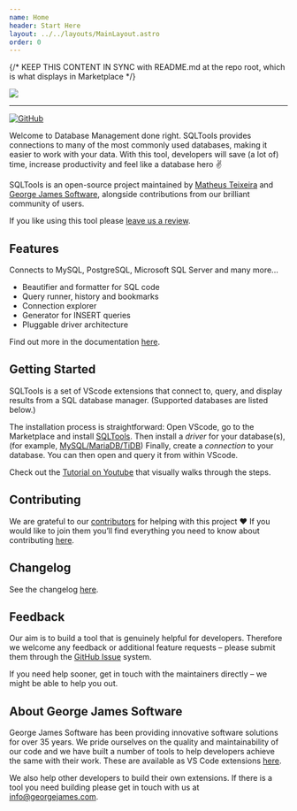 ```yaml
---
name: Home
header: Start Here
layout: ../../layouts/MainLayout.astro
order: 0
---
```


{/* KEEP THIS CONTENT IN SYNC with README.md at the repo root, which is what displays in Marketplace */}


<p style={{ textAlign: 'left' }}>
  <img src="https://raw.githubusercontent.com/mtxr/vscode-sqltools/master/static/header-hero.png" />
</p>

<hr />

<p style={{ textAlign: 'center' }}>

[![GitHub](https://img.shields.io/github/license/mtxr/vscode-sqltools?style=for-the-badge)](https://github.com/mtxr/vscode-sqltools/blob/master/LICENSE.md)

</p>

Welcome to Database Management done right. 
SQLTools provides connections to many of the most commonly used databases, making it easier to work with your data. With this tool, developers will save (a lot of) time, increase productivity and feel like a database hero ✌️

SQLTools is an open-source project maintained by [Matheus Teixeira](https://mteixeira.dev/) and [George James Software](https://georgejames.com), alongside contributions from our brilliant community of users. 

If you like using this tool please [leave us a review](https://marketplace.visualstudio.com/items?itemName=mtxr.sqltools&ssr=false#review-details).

## Features

Connects to MySQL, PostgreSQL, Microsoft SQL Server and many more...

- Beautifier and formatter for SQL code
- Query runner, history and bookmarks
- Connection explorer
- Generator for INSERT queries
- Pluggable driver architecture

Find out more in the documentation [here](http://vscode-sqltools.mteixeira.dev/#features).

## Getting Started

SQLTools is a set of VScode extensions that connect to, query, and display results from a SQL database manager.
(Supported databases are listed below.)

The installation process is straightforward: Open VScode, go to the Marketplace
and install [SQLTools](https://marketplace.visualstudio.com/items?itemName=mtxr.sqltools&ssr=false#review-details).
Then install a _driver_ for your database(s), (for example,
[MySQL/MariaDB/TiDB](https://marketplace.visualstudio.com/items?itemName=mtxr.sqltools-driver-mysql))
Finally, create a _connection_ to your database.
You can then open and query it from within VScode.

Check out the [Tutorial on Youtube](https://www.youtube.com/watch?v=wzdCpJY6Y4c)
that visually walks through the steps.

<DriversSection />

## Contributing

We are grateful to our [contributors](https://github.com/mtxr/vscode-sqltools/graphs/contributors) for helping with this project ❤️ If you would like to join them you’ll find everything you need to know about contributing [here](https://vscode-sqltools.mteixeira.dev/contributing).

## Changelog

See the changelog [here](https://vscode-sqltools.mteixeira.dev/changelog).

## Feedback

Our aim is to build a tool that is genuinely helpful for developers. Therefore we welcome any feedback or additional feature requests – please submit them through the [GitHub Issue](https://github.com/mtxr/vscode-sqltools/issues) system.

If you need help sooner, get in touch with the maintainers directly – we might be able to help you out.

## About George James Software

George James Software has been providing innovative software solutions for over 35 years. We pride ourselves on the quality and maintainability of our code and we have built a number of tools to help developers achieve the same with their work. These are available as VS Code extensions [here](https://marketplace.visualstudio.com/publishers/georgejames).

We also help other developers to build their own extensions. If there is a tool you need building please get in touch with us at [info@georgejames.com](mailto:info@georgejames.com).
